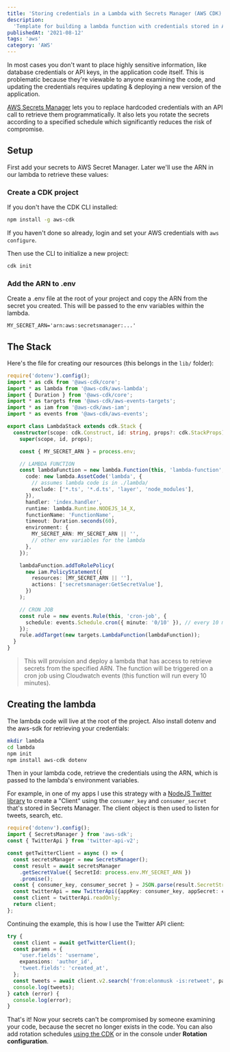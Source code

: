 ```yaml
---
title: 'Storing credentials in a Lambda with Secrets Manager (AWS CDK)'
description:
  'Template for building a lambda function with credentials stored in AWS Secrets Manager'
publishedAt: '2021-08-12'
tags: 'aws'
category: 'AWS'
---
```


<HeaderImage
  src='/images/lambda-with-secrets/header.png'
  alt='Secrets Manager'
  width={818}
  height={432}
/>

In most cases you don't want to place highly sensitive information, like database
credentials or API keys, in the application code itself. This is problematic because they're
viewable to anyone examining the code, and updating the credentials requires updating &
deploying a new version of the application.

[AWS Secrets Manager](https://aws.amazon.com/secrets-manager/) lets you to replace hardcoded
credentials with an API call to retrieve them programmatically. It also lets you rotate the
secrets according to a specified schedule which significantly reduces the risk of
compromise.

## Setup

First add your secrets to AWS Secret Manager. Later we'll use the ARN in our lambda to
retrieve these values:

<RoundedImage
  src='/images/lambda-with-secrets/edit-secrets-aws.png'
  alt='Secrets Manager'
  width={860}
  height={408}
/>

### Create a CDK project

If you don't have the CDK CLI installed:

```bash
npm install -g aws-cdk
```

If you haven't done so already, login and set your AWS credentials with `aws configure`.

Then use the CLI to initialize a new project:

```bash
cdk init
```

### Add the ARN to .env

Create a .env file at the root of your project and copy the ARN from the secret you created.
This will be passed to the env variables within the lambda.

```text
MY_SECRET_ARN='arn:aws:secretsmanager:...'
```

## The Stack

Here's the file for creating our resources (this belongs in the `lib/` folder):

```typescript
require('dotenv').config();
import * as cdk from '@aws-cdk/core';
import * as lambda from '@aws-cdk/aws-lambda';
import { Duration } from '@aws-cdk/core';
import * as targets from '@aws-cdk/aws-events-targets';
import * as iam from '@aws-cdk/aws-iam';
import * as events from '@aws-cdk/aws-events';

export class LambdaStack extends cdk.Stack {
  constructor(scope: cdk.Construct, id: string, props?: cdk.StackProps) {
    super(scope, id, props);

    const { MY_SECRET_ARN } = process.env;

    // LAMBDA FUNCTION
    const lambdaFunction = new lambda.Function(this, 'lambda-function', {
      code: new lambda.AssetCode('lambda', {
        // assumes lambda code is in ./lambda/
        exclude: ['*.ts', '*.d.ts', 'layer', 'node_modules'],
      }),
      handler: 'index.handler',
      runtime: lambda.Runtime.NODEJS_14_X,
      functionName: 'FunctionName',
      timeout: Duration.seconds(60),
      environment: {
        MY_SECRET_ARN: MY_SECRET_ARN || '',
        // other env variables for the lambda
      },
    });

    lambdaFunction.addToRolePolicy(
      new iam.PolicyStatement({
        resources: [MY_SECRET_ARN || ''],
        actions: ['secretsmanager:GetSecretValue'],
      })
    );

    // CRON JOB
    const rule = new events.Rule(this, 'cron-job', {
      schedule: events.Schedule.cron({ minute: '0/10' }), // every 10 minutes
    });
    rule.addTarget(new targets.LambdaFunction(lambdaFunction));
  }
}
```

> This will provision and deploy a lambda that has access to retrieve secrets from the
> specified ARN. The function will be triggered on a cron job using Cloudwatch events (this
> function will run every 10 minutes).

## Creating the lambda

The lambda code will live at the root of the project. Also install dotenv and the aws-sdk
for retrieving your credentials:

```bash
mkdir lambda
cd lambda
npm init
npm install aws-cdk dotenv
```

Then in your lambda code, retrieve the credentials using the ARN, which is passed to the
lambda's environment variables.

For example, in one of my apps I use this strategy with a
[NodeJS Twitter library](https://github.com/PLhery/node-twitter-api-v2/blob/master/doc/basics.md)
to create a "Client" using the `consumer_key` and `consumer_secret` that's stored in Secrets
Manager. The client object is then used to listen for tweets, search, etc.

```ts
require('dotenv').config();
import { SecretsManager } from 'aws-sdk';
const { TwitterApi } from 'twitter-api-v2';

const getTwitterClient = async () => {
  const secretsManager = new SecretsManager();
  const result = await secretsManager
    .getSecretValue({ SecretId: process.env.MY_SECRET_ARN })
    .promise();
  const { consumer_key, consumer_secret } = JSON.parse(result.SecretString!);
  const twitterApi = new TwitterApi({appKey: consumer_key, appSecret: consumer_secret});
  const client = twitterApi.readOnly;
  return client;
};
```

Continuing the example, this is how I use the Twitter API client:

```ts
try {
  const client = await getTwitterClient();
  const params = {
    'user.fields': 'username',
    expansions: 'author_id',
    'tweet.fields': 'created_at',
  };
  const tweets = await client.v2.search('from:elonmusk -is:retweet', params);
  console.log(tweets);
} catch (error) {
  console.log(error);
}
```

That's it! Now your secrets can't be compromised by someone examining your code, because the
secret no longer exists in the code. You can also add rotation schedules
[using the CDK](https://docs.aws.amazon.com/cdk/api/v1/docs/aws-secretsmanager-readme.html#rotating-a-secret)
or in the console under **Rotation configuration**.
